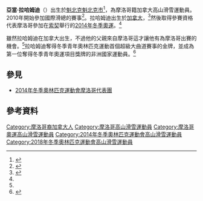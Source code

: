 {{Infobox sportsperson
| name           = 亞當·拉哈姆迪
| image          =File:Adam Lamhamedi.jpg
| image_size     =200
| caption        =
| birth_date     = {{birth date and age|1995|4|22|df=y}}
| birth_place    = [[加拿大|加拿大]][[魁北克|魁北克]][[魁北克市|魁北克市]]
| height         = 
| weight         = 
| headercolor    = 
| show-medals    = n
| medaltemplates =
{{MedalSport|[[高山滑雪|高山滑雪]]}}
{{MedalCountry|{{MAR}}}}
{{MedalCompetition|[[冬季青年奧林匹克運動會|冬季青年奧林匹克運動會]]}}
{{MedalGold| [[2012年冬季青年奧林匹克運動會|2012 因斯布魯克]] | [[2012年冬季青年奧林匹克運動會高山滑雪比賽|超級大曲道]]}}
}}

'''亞當·拉哈姆迪'''（{{bd|1995年|4月22日}}）出生於[[魁北克|魁北克]][[魁北克市|魁北克市]]<ref>{{Cite web |url=http://m.sochi2014.com/en/athlete-adam-lamhamedi |title=Sochi 2014 profile |accessdate=2016-02-05 |archive-date=2014-03-09 |archive-url=https://web.archive.org/web/20140309052327/http://m.sochi2014.com/en/athlete-adam-lamhamedi |dead-url=no }}</ref>，為摩洛哥籍加拿大高山滑雪運動員。2010年開始參加國際滑總的賽事<ref>{{Cite web |url=http://data.fis-ski.com/dynamic/athlete-biography.html?sector=AL&competitorid=172523 |title=Adam Lamhamedi FIS Biography |accessdate=2016-02-05 |archive-date=2014-02-01 |archive-url=https://web.archive.org/web/20140201180930/http://data.fis-ski.com/dynamic/athlete-biography.html?sector=AL&competitorid=172523 |dead-url=no }}</ref>。拉哈姆迪出生於[[加拿大|加拿大]]，<ref name="a">{{cite news |last= |first= |date=14 January 2014 |title=Ski olympique à saveur marocaine |url=http://www.radio-canada.ca/emissions/medium_large/2011-2012/chronique.asp?idChronique=325140 |newspaper=[[Radio_Canada|Radio Canada]] |location= |publisher= |accessdate= 17 January 2014|language=fr}}</ref>然後取得參賽資格代表摩洛哥參加在[[索契|索契]]舉行的[[2014年冬季奧運|2014年冬季奧運]]。<ref name="a"/>

雖然拉哈姆迪在加拿大出生，不過他的父親來自摩洛哥這才讓他有為摩洛哥出賽的機會。<ref name="a"/>拉哈姆迪奪得冬季青年奧林匹克運動首個超級大曲道賽事的金牌，並成為第一位奪得冬季青年奧運項目獎牌的非洲國家運動員。<ref>{{cite web |url=http://www.olympic.org/news/yog-champion-adam-lamhamedi-gets-set-to-represent-morocco-at-sochi-2014/199714 |title=YOG champion Adam Lamhamedi gets set to represent Morocco at Sochi 2014 |last1= |first1= |last2= |first2= |date=23 May 2013 |website=www.olympic.org |publisher=[[International_Olympic_Committee|International Olympic Committee]] |accessdate=7 January 2014 |archive-date=2016-03-09 |archive-url=https://web.archive.org/web/20160309082748/http://www.olympic.org/news/yog-champion-adam-lamhamedi-gets-set-to-represent-morocco-at-sochi-2014/199714 |dead-url=no }}</ref>

==參見==
*[[2014年冬季奧林匹克運動會摩洛哥代表團|2014年冬季奧林匹克運動會摩洛哥代表團]]

==參考資料==
{{reflist}}

{{s-start}}
{{s-sports|oly}}
{{succession box
| before = [[Samir_Azzimani|Samir Azzimani]]
| title = {{MAR}}[[奧林匹克運動會摩洛哥代表團掌旗官列表|掌旗官]]
| years = [[2014年冬季奧林匹克運動會|2014 索契]]
| after = 
}}
{{s-end}}

{{DEFAULTSORT:Lamhamedi, Adam}}

[[Category:摩洛哥裔加拿大人|Category:摩洛哥裔加拿大人]]
[[Category:摩洛哥高山滑雪運動員|Category:摩洛哥高山滑雪運動員]]
[[Category:摩洛哥奧運高山滑雪運動員|Category:摩洛哥奧運高山滑雪運動員]]
[[Category:2014年冬季奧林匹克運動會高山滑雪運動員|Category:2014年冬季奧林匹克運動會高山滑雪運動員]]
[[Category:2018年冬季奧林匹克運動會高山滑雪運動員|Category:2018年冬季奧林匹克運動會高山滑雪運動員]]